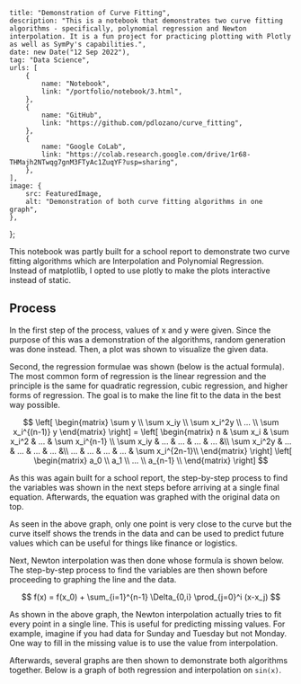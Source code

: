     title: "Demonstration of Curve Fitting",
    description: "This is a notebook that demonstrates two curve fitting algorithms - specifically, polynomial regression and Newton interpolation. It is a fun project for practicing plotting with Plotly as well as SymPy's capabilities.",
    date: new Date("12 Sep 2022"),
    tag: "Data Science",
    urls: [
        {
            name: "Notebook",
            link: "/portfolio/notebook/3.html",
        },
        {
            name: "GitHub",
            link: "https://github.com/pdlozano/curve_fitting",
        },
        {
            name: "Google CoLab",
            link: "https://colab.research.google.com/drive/1r68-THMajh2NTwqg7gnM3FTyAc1ZuqYF?usp=sharing",
        },
    ],
    image: {
        src: FeaturedImage,
        alt: "Demonstration of both curve fitting algorithms in one graph",
    },
};

This notebook was partly built for a school report to demonstrate two curve fitting algorithms
which are Interpolation and Polynomial Regression. Instead of matplotlib, I opted to use plotly
to make the plots interactive instead of static.

## Process

In the first step of the process, values of x and y were given. Since the purpose of this was a
demonstration of the algorithms, random generation was done instead. Then, a plot was shown to
visualize the given data.

<PostImage src={Image1} alt="A graph of some given x and y values" />

Second, the regression formulae was shown (below is the actual formula). The most common form of
regression is the linear regression and the principle is the same for quadratic regression, cubic
regression, and higher forms of regression. The goal is to make the line fit to the data in the
best way possible.

$$
\left[
\begin{matrix}
    \sum y \\
    \sum x_iy \\
    \sum x_i^2y \\
    ... \\
    \sum x_i^{(n-1)} y
\end{matrix}
\right] =
\left[
\begin{matrix}
    n & \sum x_i & \sum x_i^2 & ... & \sum x_i^{n-1} \\
    \sum x_iy & ... & ... & ... & ... &\\
    \sum x_i^2y & ... & ... & ... & ... &\\
    ... & ... & ... & ... & \sum x_i^{2n-1}\\
\end{matrix}
\right]
\left[
\begin{matrix}
    a_0 \\
    a_1 \\
    ... \\
    a_{n-1} \\
\end{matrix}
\right]
$$

As this was again built for a school report, the step-by-step process to find the variables was
shown in the next steps before arriving at a single final equation. Afterwards, the equation was
graphed with the original data on top.

<PostImage
    src={Image2}
    alt="A graph of some given x and y values with the graph of the quadratic equation on top"
/>

As seen in the above graph, only one point is very close to the curve but the curve itself shows
the trends in the data and can be used to predict future values which can be useful for things
like finance or logistics.

Next, Newton interpolation was then done whose formula is shown below. The step-by-step process
to find the variables are then shown before proceeding to graphing the line and the data.

$$
f(x) = f(x_0) + \sum_{i=1}^{n-1} \Delta_{0,i} \prod_{j=0}^i (x-x_j)
$$

As shown in the above graph, the Newton interpolation actually tries to fit every point in a
single line. This is useful for predicting missing values. For example, imagine if you had data
for Sunday and Tuesday but not Monday. One way to fill in the missing value is to use the
value from interpolation.

<PostImage
    src={Image3}
    alt="A graph of some given x and y values with the graph of the interpolation equation on top"
/>

Afterwards, several graphs are then shown to demonstrate both algorithms together. Below is a
graph of both regression and interpolation on `sin(x)`.

<PostImage
    src={Image4}
    alt="A graph of some given x and y values with the graph of both algorithms"
/>

